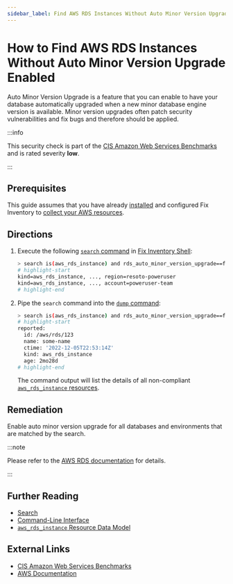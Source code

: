 ```yaml
---
sidebar_label: Find AWS RDS Instances Without Auto Minor Version Upgrade Enabled
---
```


# How to Find AWS RDS Instances Without Auto Minor Version Upgrade Enabled

Auto Minor Version Upgrade is a feature that you can enable to have your database automatically upgraded when a new minor database engine version is available. Minor version upgrades often patch security vulnerabilities and fix bugs and therefore should be applied.

:::info

This security check is part of the [CIS Amazon Web Services Benchmarks](https://cisecurity.org/benchmark/amazon_web_services) and is rated severity **low**.

:::

## Prerequisites

This guide assumes that you have already [installed](../../../getting-started/install/index.mdx) and configured Fix Inventory to [collect your AWS resources](../../../how-to-guides/data-sources/collect-aws-resource-data.mdx).

## Directions

1. Execute the following [`search` command](../../../reference/cli/search.mdx) in [Fix Inventory Shell](../../../reference/components/shell.mdx):

   ```bash
   > search is(aws_rds_instance) and rds_auto_minor_version_upgrade==false
   # highlight-start
   ​kind=aws_rds_instance, ..., region=resoto-poweruser
   ​kind=aws_rds_instance, ..., account=poweruser-team
   # highlight-end
   ```

2. Pipe the `search` command into the [`dump` command](../../../reference/cli/dump.mdx):

   ```bash
   > search is(aws_rds_instance) and rds_auto_minor_version_upgrade==false | dump
   # highlight-start
   ​reported:
   ​  id: /aws/rds/123
   ​  name: some-name
   ​  ctime: '2022-12-05T22:53:14Z'
   ​  kind: aws_rds_instance
   ​  age: 2mo28d
   # highlight-end
   ```

   The command output will list the details of all non-compliant [`aws_rds_instance` resources](../../../reference/unified-data-model/aws.mdx#aws_rds_instance).

## Remediation

Enable auto minor version upgrade for all databases and environments that are matched by the search.

:::note

Please refer to the [AWS RDS documentation](https://aws.amazon.com/blogs/database/best-practices-for-upgrading-amazon-rds-to-major-and-minor-versions-of-postgresql) for details.

:::

## Further Reading

- [Search](../../../reference/search/index.mdx)
- [Command-Line Interface](../../../reference/cli/index.mdx)
- [`aws_rds_instance` Resource Data Model](../../../reference/unified-data-model/aws.mdx#aws_rds_instance)

## External Links

- [CIS Amazon Web Services Benchmarks](https://cisecurity.org/benchmark/amazon_web_services)
- [AWS Documentation](https://aws.amazon.com/blogs/database/best-practices-for-upgrading-amazon-rds-to-major-and-minor-versions-of-postgresql)
